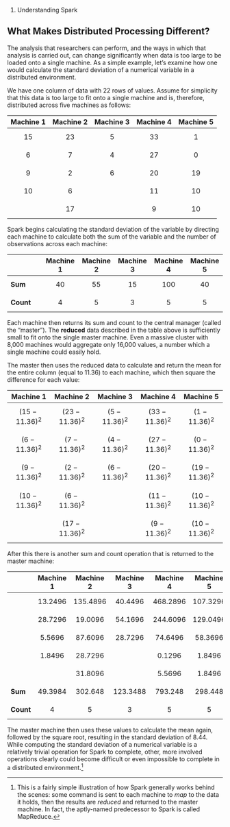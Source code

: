 #. Understanding Spark

## What Makes Distributed Processing Different?

The analysis that researchers can perform, and the ways in which that analysis is carried out, can change significantly when data is too large to be loaded onto a single machine.  As a simple example, let’s examine how one would calculate the standard deviation of a numerical variable in a distributed environment.


We have one column of data with 22 rows of values.  Assume for simplicity that this data is too large to fit onto a single machine and is, therefore, distributed across five machines as follows:

| Machine 1 | Machine 2 | Machine 3 | Machine 4 | Machine 5 |
| --------- | --------- | --------- | --------- | --------- |
| $$15$$        | $$23$$        | $$5$$         | $$33$$        | $$1$$         |
| $$6$$         | $$7$$         | $$4$$         | $$27$$        | $$0$$         |
| $$9$$         | $$2$$         |	$$6$$         |	$$20$$        | $$19$$        |
| $$10$$        | $$6$$         |	          | $$11$$        | $$10$$        |
|	          | $$17$$      	|           | $$9$$      	  | $$10$$        |

Spark begins calculating the standard deviation of the variable by directing each machine to calculate both the sum of the variable and the number of observations across each machine:

|           | Machine 1 | Machine 2 | Machine 3 | Machine 4 | Machine 5 |
| :-------- | --------- | --------- | --------- | --------- | --------- |
|**Sum**        | $$40$$        | $$55$$        | $$15$$        | $$100$$       | $$40$$        |
|**Count**      | $$4$$         | $$5$$         | $$3$$         | $$5$$         | $$5$$         |

Each machine then returns its sum and count to the central manager (called the “master”).  The **reduced** data described in the table above is sufficiently small to fit onto the single master machine.  Even a massive cluster with 8,000 machines would aggregate only 16,000 values, a number which a single machine could easily hold.


The master then uses the reduced data to calculate and return the mean for the entire column (equal to 11.36) to each machine, which then square the difference for each value:


| Machine 1 | Machine 2 | Machine 3 | Machine 4 | Machine 5 |
| --------- | --------- | --------- | --------- | --------- |
| $$(15-11.36)^2$$ |	$$(23-11.36)^2$$ |	$$(5-11.36)^2$$ | $$(33-11.36)^2$$ |	$$(1-11.36)^2$$ |
| $$(6-11.36)^2$$ |	$$(7-11.36)^2$$ |	$$(4-11.36)^2$$ | $$(27-11.36)^2$$ |	$$(0-11.36)^2$$ |
| $$(9-11.36)^2$$ |	$$(2-11.36)^2$$ |	$$(6-11.36)^2$$ | $$(20-11.36)^2$$ |	$$(19-11.36)^2$$ |
| $$(10-11.36)^2$$ |	$$(6-11.36)^2$$ |	           | $$(11-11.36)^2$$ |	$$(10-11.36)^2$$ |
|	          | $$(17-11.36)^2$$ |		           | $$(9-11.36)^2$$ |	$$(10-11.36)^2$$ |

After this there is another sum and count operation that is returned to the master machine:

|           | Machine 1 | Machine 2 | Machine 3 | Machine 4 | Machine 5 |
| --------- | --------- | --------- | --------- | --------- | --------- |
|	          | $$13.2496$$ |	$$135.4896$$ | $$40.4496$$ | $$468.2896$$ |	$$107.3296$$ |
|	          |$$28.7296$$ |	$$19.0096$$  | $$54.1696$$ | $$244.6096$$ |	$$129.0496$$ |
|	          |$$5.5696$$  | $$87.6096$$  | $$28.7296$$ | $$74.6496$$ |	$$58.3696$$ |
|	          |$$1.8496$$  | $$28.7296$$	 |             | $$0.1296$$ |	$$1.8496$$ |
|	          |            | $$31.8096$$  |	           | $$5.5696$$ |	$$1.8496$$ |
|**Sum** |	$$49.3984$$ | $$302.648$$ |	$$123.3488$$ |	$$793.248$$ |	$$298.448$$ |
|**Count** |	$$4$$	| $$5$$	| $$3$$	| $$5$$	| $$5$$ |

The master machine then uses these values to calculate the mean again, followed by the square root, resulting in the standard deviation of 8.44.  While computing the standard deviation of a numerical variable is a relatively trivial operation for Spark to complete, other, more involved operations clearly could become difficult or even impossible to complete in a distributed environment.^[This is a fairly simple illustration of how Spark generally works behind the scenes:  some command is sent to each machine to *map* to the data it holds, then the results are *reduced* and returned to the master machine.  In fact, the aptly-named predecessor to Spark is called MapReduce.]
